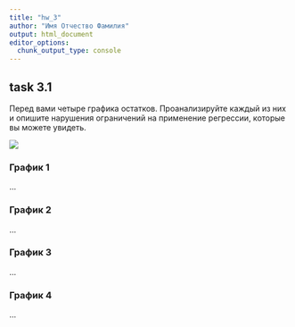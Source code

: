 ```yaml
---
title: "hw_3"
author: "Имя Отчество Фамилия"
output: html_document
editor_options: 
  chunk_output_type: console
---
```


## task 3.1

Перед вами четыре графика остатков. Проанализируйте каждый из них и опишите нарушения ограничений на применение регрессии, которые вы можете увидеть.

![](residuals.png)

### График 1
...

### График 2
...

### График 3
...

### График 4
...
